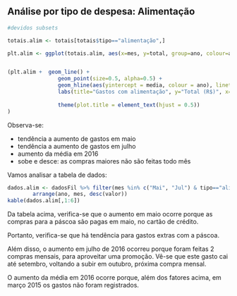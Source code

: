 
## Análise por tipo de despesa: Alimentação

```r
#devidos subsets

totais.alim <- totais[totais$tipo=="alimentação",]

plt.alim <- ggplot(totais.alim, aes(x=mes, y=total, group=ano, colour=ano))


(plt.alim +  geom_line() + 
                geom_point(size=0.5, alpha=0.5) +
                geom_hline(aes(yintercept = media, colour = ano), linetype=2) +
                labs(title="Gastos com alimentação", y="Total (R$)", x="Mês") +
                
                theme(plot.title = element_text(hjust = 0.5)) 
)

```

Observa-se:

- tendência a aumento de gastos em maio
- tendência a aumento de gastos em julho
- aumento da média em 2016
- sobe e desce: as compras maiores não são feitas todo mês

Vamos analisar a tabela de dados:

```r
dados.alim <- dadosFil %>% filter(mes %in% c("Mai", "Jul") & tipo=="alimentação" & valor > 50) %>%
        arrange(ano, mes, desc(valor))
kable(dados.alim[,1:6])
```



Da tabela acima, verifica-se que o aumento em maio ocorre porque as compras para a páscoa são pagas em maio, no cartão de crédito.

Portanto, verifica-se que há tendência para gastos extras com a páscoa.

Além disso, o aumento em julho de 2016 ocorreu porque foram feitas 2 compras mensais, para aproveitar uma promoção. Vê-se que este gasto cai até setembro, voltando a subir em outubro, próxima compra mensal.

O aumento da média em 2016 ocorre porque, além dos fatores acima, em março 2015 os gastos não foram registrados.

